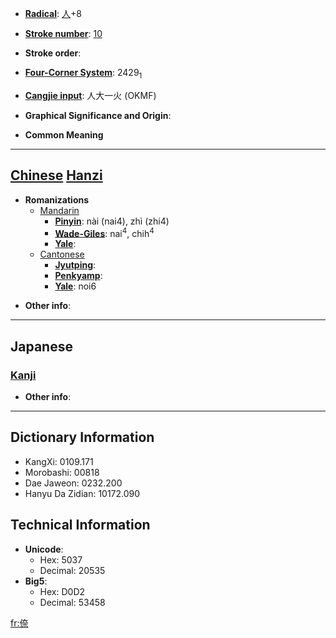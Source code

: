 * '''[[Wiktionary:Chinese radical index| Radical]]''': [[Wiktionary:Chinese radical index 人|人]]+8

* '''[[Wiktionary:Chinese total strokes index|Stroke number]]''': [[Wiktionary:Chinese total strokes index 10|10]]

* '''Stroke order''': 

* '''[[Wiktionary:Chinese four corner index|Four-Corner System]]''': 2429<sub>1</sub>

* '''[[Wiktionary:Chinese Cangjie index|Cangjie input]]''': 人大一火 (OKMF)

* '''Graphical Significance and Origin''': 

* '''Common Meaning'''

----

== [[Chinese]] [[Hanzi]] ==

* '''Romanizations'''
** [[Mandarin]]
*** '''[[Pinyin]]''': nài (nai4), zhì (zhi4)
*** '''[[Wade-Giles]]''': nai<sup>4</sup>, chih<sup>4</sup>
*** '''[[Yale]]''': 
**[[Cantonese]]
***'''[[Jyutping]]''':
***'''[[Penkyamp]]''': 
***'''[[Yale]]''': noi6

* '''Other info''': 

----

==Japanese==
===[[Kanji]]===
{{kanji|on readings=[[だい]] (dai), [[ない]] (nai)|kun readings=[[なんじ]] (nanji)}}

* '''Other info''':  

----

== Dictionary Information ==

* KangXi: 0109.171
* Morobashi: 00818
* Dae Jaweon: 0232.200
* Hanyu Da Zidian: 10172.090

== Technical Information ==

* '''Unicode''':
** Hex: 5037
** Decimal: 20535
* '''Big5''':
** Hex: D0D2
** Decimal: 53458

[[fr:倷]]